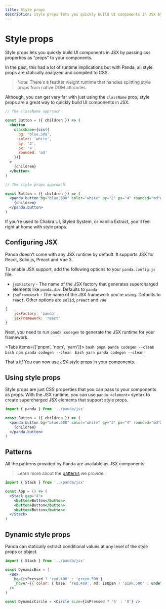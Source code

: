 ```yaml
---
title: Style props
description: Style props lets you quickly build UI components in JSX by passing css properties as "props" to your components.
---
```


# Style props

Style props lets you quickly build UI components in JSX by passing css properties as "props" to your components.

In the past, this had a lot of runtime implications but with Panda, all style props are statically analyzed and compiled
to CSS.

> Note: There's a feather weight runtime that handles splitting style props from native DOM attributes.

Although, you can get very far with just using the `className` prop, style props are a great way to quickly build UI
components in JSX.

```jsx
// The className approach

const Button = ({ children }) => (
  <button
    className={css({
      bg: 'blue.500',
      color: 'white',
      py: '2',
      px: '4',
      rounded: 'md'
    })}
  >
    {children}
  </button>
)
```

```jsx
// The style props approach

const Button = ({ children }) => (
  <panda.button bg="blue.500" color="white" py="2" px="4" rounded="md">
    {children}
  </panda.button>
)
```

If you're used to Chakra UI, Styled System, or Vanilla Extract, you'll feel right at home with style props.

## Configuring JSX

Panda doesn't come with any JSX runtime by default. It supports JSX for React, Solid.js, Preact and Vue 3.

To enable JSX support, add the following options to your `panda.config.js` file.

- `jsxFactory` - The name of the JSX factory that generates supercharged elements like `panda.div`. Defaults to `panda`
- `jsxFramework` - The name of the JSX framework you're using. Defaults to `react`. Other options are `solid`, `preact`
  and `vue`

```js
{
    jsxFactory: 'panda',
    jsxFramework: 'react'
}
```

Next, you need to run `panda codegen` to generate the JSX runtime for your framework.

<Tabs items={['pnpm', 'npm', 'yarn']}>
  <Tab>
    ```bash
    pnpm panda codegen --clean
    ```
  </Tab>
  <Tab>
    ```bash
    npm panda codegen --clean
    ```
  </Tab>
  <Tab>
    ```bash
    yarn panda codegen --clean
    ```
  </Tab>
</Tabs>

That's it! You can now use JSX style props in your components.

## Using style props

Style props are just CSS properties that you can pass to your components as props. With the JSX runtime, you can use
`panda.<element>` syntax to create supercharged JSX elements that support style props.

```jsx
import { panda } from '../panda/jsx'

const Button = ({ children }) => (
  <panda.button bg="blue.500" color="white" py="2" px="4" rounded="md">
    {children}
  </panda.button>
)
```

## Patterns

All the patterns provided by Panda are available as JSX components.

> Learn more about the [patterns](/docs/patterns/00-intro.mdx) we provide.

```jsx
import { Stack } from '../panda/jsx'

const App = () => (
  <Stack gap="4">
    <button>Button</button>
    <button>Button</button>
    <button>Button</button>
  </Stack>
)
```

## Dynamic style props

Panda can statically extract conditional values at any level of the style props or object.

```jsx
import { Stack } from '../panda/jsx'

const DynamicBox = (
  <Box
    bg={isPressed ? 'red.400' : 'green.500'}
    _hover={{ color: { base: 'red.400', md: isOpen ? 'pink.500' : undefined } }}
  />
)

const DynamicCircle = <Circle size={isPressed ? '5' : '8'} />
```
